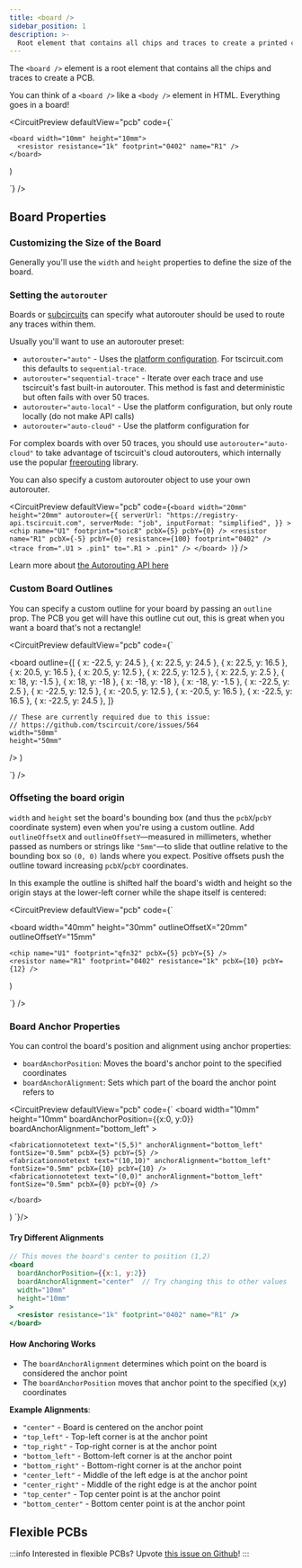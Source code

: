 ---
title: <board />
sidebar_position: 1
description: >-
  Root element that contains all chips and traces to create a printed circuit board.
---

The `<board />` element is a root element that contains all the chips and traces
to create a PCB.

You can think of a `<board />` like a `<body />` element in HTML. Everything
goes in a board!



<CircuitPreview defaultView="pcb" code={`

    <board width="10mm" height="10mm">
      <resistor resistance="1k" footprint="0402" name="R1" />
    </board>
  )

`} />


## Board Properties

### Customizing the Size of the Board

Generally you'll use the `width` and `height` properties to define the size of
the board.

### Setting the `autorouter`

Boards or [subcircuits](./subcircuit.mdx) can specify what autorouter should be
used to route any traces within them.

Usually you'll want to use an autorouter preset:

- `autorouter="auto"` - Uses the [platform configuration](../guides/running-tscircuit/platform-configuration.md). For tscircuit.com this defaults to `sequential-trace`.
- `autorouter="sequential-trace"` - Iterate over each trace and use tscircuit's fast built-in autorouter. This method is fast and deterministic but often fails with over 50 traces.
- `autorouter="auto-local"` - Use the platform configuration, but only route locally (do not make API calls)
- `autorouter="auto-cloud"` - Use the platform configuration for 

For complex boards with over 50 traces, you should use `autorouter="auto-cloud"`
to take advantage of tscircuit's cloud autorouters, which internally use the popular
[freerouting](https://github.com/freerouting/freerouting) library.

You can also specify a custom autorouter object to use your own autorouter.

<CircuitPreview defaultView="pcb" code={`
    <board
      width="20mm"
      height="20mm"
      autorouter={{
        serverUrl: "https://registry-api.tscircuit.com",
        serverMode: "job",
        inputFormat: "simplified",
      }}
    >
      <chip name="U1" footprint="soic8" pcbX={5} pcbY={0} />
      <resistor
        name="R1"
        pcbX={-5}
        pcbY={0}
        resistance={100}
        footprint="0402"
      />
      <trace from=".U1 > .pin1" to=".R1 > .pin1" />
    </board>
  )
`} />

Learn more about [the Autorouting API here](../web-apis/autorouting-api.mdx)


### Custom Board Outlines

You can specify a custom outline for your board by passing an `outline` prop.
The PCB you get will have this outline cut out, this is great when you want a
board that's not a rectangle!

<CircuitPreview defaultView="pcb" code={`

  <board
    outline={[
      { x: -22.5, y: 24.5 },
      { x: 22.5, y: 24.5 },
      { x: 22.5, y: 16.5 },
      { x: 20.5, y: 16.5 },
      { x: 20.5, y: 12.5 },
      { x: 22.5, y: 12.5 },
      { x: 22.5, y: 2.5 },
      { x: 18, y: -1.5 },
      { x: 18, y: -18 },
      { x: -18, y: -18 },
      { x: -18, y: -1.5 },
      { x: -22.5, y: 2.5 },
      { x: -22.5, y: 12.5 },
      { x: -20.5, y: 12.5 },
      { x: -20.5, y: 16.5 },
      { x: -22.5, y: 16.5 },
      { x: -22.5, y: 24.5 },
    ]}

    // These are currently required due to this issue:
    // https://github.com/tscircuit/core/issues/564
    width="50mm"
    height="50mm"
  />
)

`} />

### Offseting the board origin

`width` and `height` set the board's bounding box (and thus the `pcbX`/`pcbY`
coordinate system) even when you're using a custom outline. Add
`outlineOffsetX` and `outlineOffsetY`—measured in millimeters, whether passed as
numbers or strings like `"5mm"`—to slide that outline relative to the bounding
box so `(0, 0)` lands where you expect. Positive offsets push the outline toward
increasing `pcbX`/`pcbY` coordinates.

In this example the outline is shifted half the board's width and height so the
origin stays at the lower-left corner while the shape itself is centered:

<CircuitPreview defaultView="pcb" code={`

  <board
    width="40mm"
    height="30mm"
    outlineOffsetX="20mm"
    outlineOffsetY="15mm"
  >
    <chip name="U1" footprint="qfn32" pcbX={5} pcbY={5} />
    <resistor name="R1" footprint="0402" resistance="1k" pcbX={10} pcbY={12} />
  </board>
)

`}
/> 


### Board Anchor Properties

You can control the board's position and alignment using anchor properties:

- `boardAnchorPosition`: Moves the board's anchor point to the specified coordinates
- `boardAnchorAlignment`: Sets which part of the board the anchor point refers to

<CircuitPreview defaultView="pcb" code={`
   <board 
      width="10mm" 
      height="10mm"
      boardAnchorPosition={{x:0, y:0}} 
      boardAnchorAlignment="bottom_left"
    >
    <resistor resistance="1k" footprint="0402" name="R1" pcbX={2} pcbY={2} />

    <fabricationnotetext text="(5,5)" anchorAlignment="bottom_left" fontSize="0.5mm" pcbX={5} pcbY={5} />
    <fabricationnotetext text="(10,10)" anchorAlignment="bottom_left" fontSize="0.5mm" pcbX={10} pcbY={10} />
    <fabricationnotetext text="(0,0)" anchorAlignment="bottom_left" fontSize="0.5mm" pcbX={0} pcbY={0} />

    </board>
  )
`}/>

#### Try Different Alignments

```jsx
// This moves the board's center to position (1,2)
<board 
  boardAnchorPosition={{x:1, y:2}} 
  boardAnchorAlignment="center"  // Try changing this to other values
  width="10mm" 
  height="10mm"
>
  <resistor resistance="1k" footprint="0402" name="R1" />
</board>
```

#### How Anchoring Works
- The `boardAnchorAlignment` determines which point on the board is considered the anchor point
- The `boardAnchorPosition` moves that anchor point to the specified (x,y) coordinates

**Example Alignments**:
- `"center"` - Board is centered on the anchor point
- `"top_left"` - Top-left corner is at the anchor point
- `"top_right"` - Top-right corner is at the anchor point
- `"bottom_left"` - Bottom-left corner is at the anchor point
- `"bottom_right"` - Bottom-right corner is at the anchor point
- `"center_left"` - Middle of the left edge is at the anchor point
- `"center_right"` - Middle of the right edge is at the anchor point
- `"top_center"` - Top center point is at the anchor point
- `"bottom_center"` - Bottom center point is at the anchor point

## Flexible PCBs

:::info
Interested in flexible PCBs? Upvote [this issue on Github](https://github.com/tscircuit/tscircuit/issues/510)!
:::
